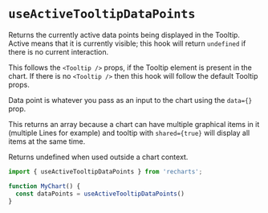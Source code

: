 
<Meta of={ComponentStories} />

# `useActiveTooltipDataPoints`

Returns the currently active data points being displayed in the Tooltip.
Active means that it is currently visible; this hook will return `undefined` if there is no current interaction.

This follows the `<Tooltip />` props, if the Tooltip element is present in the chart.
If there is no `<Tooltip />` then this hook will follow the default Tooltip props.

Data point is whatever you pass as an input to the chart using the `data={}` prop.

This returns an array because a chart can have multiple graphical items in it (multiple Lines for example)
and tooltip with `shared={true}` will display all items at the same time.

Returns undefined when used outside a chart context.

```jsx
import { useActiveTooltipDataPoints } from 'recharts';

function MyChart() {
  const dataPoints = useActiveTooltipDataPoints()
}
```
